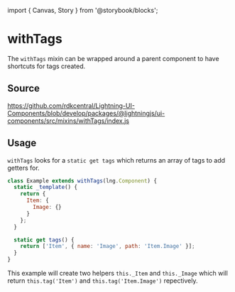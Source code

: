 ﻿import { Canvas, Story } from '@storybook/blocks';

# withTags

The `withTags` mixin can be wrapped around a parent component to have shortcuts for tags created.

## Source

https://github.com/rdkcentral/Lightning-UI-Components/blob/develop/packages/@lightningjs/ui-components/src/mixins/withTags/index.js

## Usage

`withTags` looks for a `static get tags` which returns an array of tags to add getters for.

```js
class Example extends withTags(lng.Component) {
  static _template() {
    return {
      Item: {
        Image: {}
      }
    };
  }

  static get tags() {
    return ['Item', { name: 'Image', path: 'Item.Image' }];
  }
}
```

This example will create two helpers `this._Item` and `this._Image` which will
return `this.tag('Item')` and `this.tag('Item.Image')` repectively.
